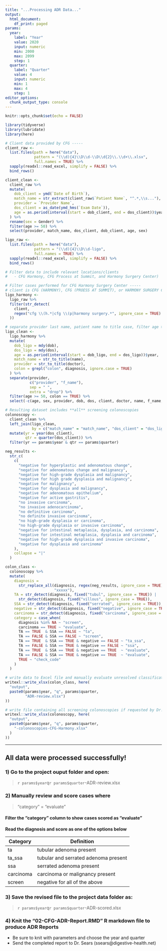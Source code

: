 ```yaml
---
title: "...Processing ADR Data..."
output:
  html_document:
    df_print: paged
params:
  year:
    label: "Year"
    value: 2020
    input: numeric
    min: 2000
    max: 2099
    step: 1
  quarter:
    label: "Quarter"
    value: 4
    input: numeric
    min: 1
    max: 4
    step: 1
editor_options:
  chunk_output_type: console
---
```


<!-- ADR Report: Centers for Gastroenterology

This script combines client provided records of screening colonoscopies with 
LigoLab records of biopsies and assembles a dataset that is used to label 
each record as a screening colonoscopy, tubular adenomoa, serrated adenoma, 
malignancy, or needing manual interpretation. After manually verifying the 
output, the combined data are used by the Rmarkdown script to produce the ADR 
for the client.  -->

```r
knitr::opts_chunk$set(echo = FALSE)
```


```r
library(tidyverse)
library(lubridate)
library(here)
```


```r
# Client data provided by CFG -----
client_raw <-
  list.files(path = here("data"),
             pattern = "(\\d){4}\\D\\d-\\D\\d{2}\\.\\d+\\.xlsx",
             full.names = TRUE) %>%
  sapply(readxl::read_excel, simplify = FALSE) %>%
  bind_rows()

client_clean <-
  client_raw %>%
  mutate(
    dob_client = ymd(`Date of Birth`),
    match_name = str_extract(client_raw$`Patient Name`, "^.*,\\s..."),
    provider = `Provider Name`,
    dos_client = as_date(ymd_hms(`Exam Date`)),
    age = as.period(interval(start = dob_client, end = dos_client))$year
  ) %>%
  rename(sex = Gender) %>%
  filter(age >= 50) %>%
  select(provider, match_name, dos_client, dob_client, age, sex)
```


```r
ligo_raw <-
  list.files(path = here("data"),
             pattern = "(\\d){4}\\D\\d-ligo",
             full.names = TRUE) %>%
  sapply(readxl::read_excel, simplify = FALSE) %>%
  bind_rows()

# Filter data to include relevant locations/clients
#   - CFG Harmony, CFG Process at Summit, and Harmony Surgery Center)

# Filter cases performed for CFG Harmony Surgery Center -----
# client is CFG (HARMONY), CFG (PROESS AT SUMMIT), or HARMONY SURGERY CENTER
ligo_harmony <-
  ligo_raw %>%
  filter(str_detect(
    client,
    regex("cfg \\(h.*|cfg \\(p|harmony surgery.*", ignore_case = TRUE)
  ))

# separate provider last name, patient name to title case, filter age >= 50 
ligo_clean <-
  ligo_harmony %>%
  mutate(
    dob_ligo = mdy(dob),
    dos_ligo = mdy(dos),
    age = as.period(interval(start = dob_ligo, end = dos_ligo))$year,
    match_name = str_to_title(name),
    provider = str_to_title(doctor),
    colon = grepl("colon", diagnosis, ignore.case = TRUE)
  ) %>%
  separate(provider,
           c("provider", "f_name"),
           sep = " ",
           extra = "drop") %>%
  filter(age >= 50, colon == TRUE) %>%
  select(-c(age, sex, provider, dob, dos, client, doctor, name, f_name, colon))
```


```r
# Resulting dataset includes **all** screening colonoscopies
colonoscopy <-
  client_clean %>%
  left_join(ligo_clean,
            by = c("match_name" = "match_name", "dos_client" = "dos_ligo")) %>%
  mutate(yr = year(dos_client),
         qtr = quarter(dos_client)) %>%
  filter(yr == params$year & qtr == params$quarter)
```


```r
neg_results <-
  str_c(
    c(
      "negative for hyperplastic and adenomatous change",
      "negative for adenomatous change and malignancy",
      "negative for high-grade dysplasia and malignancy",
      "negative for high grade dysplasia and malignancy",
      "negative for malignancy",
      "negative for dysplasia and malignancy",
      "negative for adenomatous epithelium",
      "negative for active gastritis",
      "no invasive carcinoma",
      "no invasive adenocarcinoma",
      "no definitive carcinoma",
      "no definite invasive carcinoma",
      "no high-grade dysplasia or carcinoma",
      "no high-grade dysplasia or invasive carcinoma",
      "negative for intestinal metaplasia, dysplasia, and carcinoma",
      "negative for intestinal metaplasia, dysplasia and carcinoma",
      "negative for high-grade dysplasia and invasive carcinoma",
      "negative for dysplasia and carcinoma"
    ),
    collapse = "|"
  )

colon_class <-
  colonoscopy %>%
  mutate(
    diagnosis =
      str_replace_all(diagnosis, regex(neg_results, ignore_case = TRUE),
                      "xxxxx"),
    TA = str_detect(diagnosis, fixed("tubul", ignore_case = TRUE)) |
      str_detect(diagnosis, fixed("villous", ignore_case = TRUE)),
    SSA = str_detect(diagnosis, fixed("serrated", ignore_case = TRUE)),
    negative = str_detect(diagnosis, fixed("negative", ignore_case = TRUE)),
    carcinoma = str_detect(diagnosis, fixed("carcinoma", ignore_case = TRUE)),
    category = case_when(
      diagnosis %in% NA ~ "screen",
      carcinoma == TRUE ~ "evaluate",
      TA == TRUE  & SSA == FALSE ~ "ta",
      TA == FALSE & SSA == FALSE ~ "screen",
      TA == TRUE  & SSA == TRUE & negative == FALSE ~ "ta_ssa",
      TA == FALSE & SSA == TRUE & negative == FALSE ~ "ssa",
      TA == TRUE  & SSA == TRUE & negative == TRUE  ~ "evaluate",
      TA == FALSE & SSA == TRUE & negative == TRUE  ~ "evaluate",
      TRUE ~ "check_code"
    )
  ) 
```


```r
# write data to Excel file and manually evaluate unresolved classifications
writexl::write_xlsx(colon_class, here(
  "output",
  paste0(params$year, "q", params$quarter,
         "ADR-review.xlsx")
))

# write file containing all screening colonoscopies if requested by Dr. Sears
writexl::write_xlsx(colonoscopy, here(
  "output",
  paste0(params$year, "q", params$quarter,
    "-colonoscopies-CFG-Harmony.xlsx"
  )
))
```
---
## All data were processed successfully!


### 1) Go to the project ouput folder and open:

> `r params$year`q`r params$quarter`-ADR-review.xlsx

### 2) Manually review and score cases where

> "category" = "evaluate"

#### Filter the "category" column to show cases scored as "evaluate"  

**Read the diagnosis and score as one of the options below**  

|Category  | Definition |  
|----------|------------|  
|ta        | tubular adenoma present |  
|ta_ssa    | tubular and serrated adenoma present |  
|ssa       | serrated adenoma present |  
|carcinoma | carcinoma or malignancy present |  
|screen    | negative for all of the above |  

### 3) Save the revised file to the project data folder as:

> `r params$year`q`r params$quarter`-ADR-scored.xlsx

### 4) Knit the "02-CFG-ADR-Report.RMD" R markdown file to produce ADR Reports

- Be sure to knit with parameters and choose the year and quarter
- Send the completed report to Dr. Sears (ssears@digestive-health.net)
